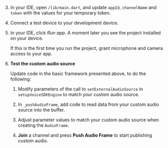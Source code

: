 <PlatformWrapper platform="flutter">

3. In your IDE, open `/lib/main.dart`, and update `appId`, `channelName` and `token` with the values for your temporary token.

1. Connect a test device to your development device.

1. In your IDE, click *Run app*. A moment later you see the project installed on your device.

    If this is the first time you run the project, grant microphone and camera access to your app.

1. **Test the custom audio source**

    Update code in the basic framework presented above, to do the following:

    1. Modify parameters of the call to `setExternalAudioSource` in `setupVoiceSDKEngine` to match your custom audio source.

    1. In `_pushAudioFrame`, add code to read data from your custom audio source into the buffer.

    1. Adjust parameter values to match your custom audio source when creating the `AudioFrame`.

    1. **Join** a channel and press **Push Audio Frame** to start publishing custom audio.

</PlatformWrapper>
